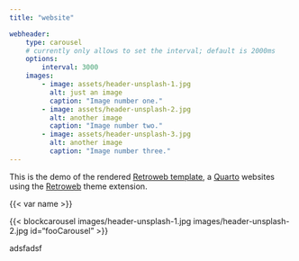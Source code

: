 ```yaml
---
title: "website"

webheader:
    type: carousel
    # currently only allows to set the interval; default is 2000ms
    options:
        interval: 3000
    images:
        - image: assets/header-unsplash-1.jpg
          alt: just an image
          caption: "Image number one."
        - image: assets/header-unsplash-2.jpg
          alt: another image
          caption: "Image number two."
        - image: assets/header-unsplash-3.jpg
          alt: another image
          caption: "Image number three."
---
```



This is the demo of the rendered [Retroweb template](rwt), a 
[Quarto](quarto) websites using the [Retroweb](rwe) theme extension.





{{< var name >}}

<!-- bootstrap 5 image carousel -->
{{< blockcarousel images/header-unsplash-1.jpg images/header-unsplash-2.jpg id="fooCarousel" >}}


::: {.red}
adsfadsf
:::


[quarto]: https://quarto.org/docs/reference/projects/websites.html
[rwt]: https://github.com/retostauffer/retroweb-template
[rwe]: https://quarto.org/docs/reference/projects/websites.html
